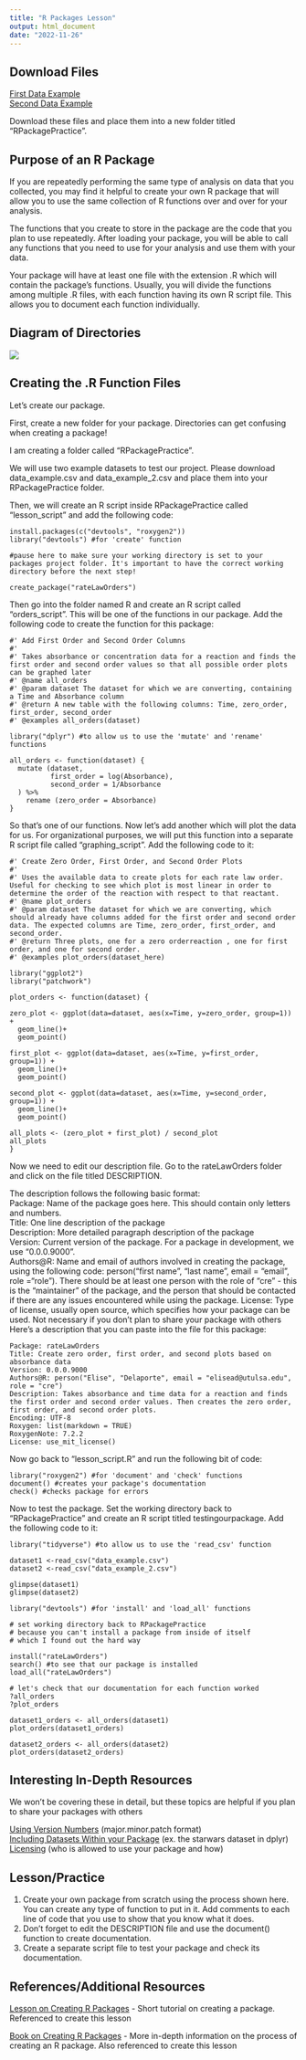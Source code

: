 ```yaml
---
title: "R Packages Lesson"
output: html_document
date: "2022-11-26"
---
```


## Download Files

[First Data Example](data_example.csv)  
[Second Data Example](data_example_2.csv)

Download these files and place them into a new folder titled "RPackagePractice". 

## Purpose of an R Package

If you are repeatedly performing the same type of analysis on data that you collected, you may find it helpful to create your own R package that will allow you to use the same collection of R functions over and over for your analysis.

The functions that you create to store in the package are the code that you plan to use repeatedly. After loading your package, you will be able to call any functions that you need to use for your analysis and use them with your data. 

Your package will have at least one file with the extension .R which will contain the package's functions. Usually, you will divide the functions among multiple .R files, with each function having its own R script file. This allows you to document each function individually. 


## Diagram of Directories

![](directory_diagram.png)


## Creating the .R Function Files

Let's create our package.

First, create a new folder for your package. Directories can get confusing when creating a package!

I am creating a folder called "RPackagePractice". 

We will use two example datasets to test our project. Please download data_example.csv and data_example_2.csv and place them into your RPackagePractice folder. 

Then, we will create an R script inside RPackagePractice called “lesson_script” and add the following code:

```
install.packages(c("devtools", "roxygen2"))
library("devtools") #for 'create' function

#pause here to make sure your working directory is set to your packages project folder. It's important to have the correct working directory before the next step!

create_package("rateLawOrders")

```

Then go into the folder named R and create an R script called “orders_script”. This will be one of the functions in our package. Add the following code to create the function for this package:

```
#' Add First Order and Second Order Columns
#'
#' Takes absorbance or concentration data for a reaction and finds the first order and second order values so that all possible order plots can be graphed later
#' @name all_orders
#' @param dataset The dataset for which we are converting, containing a Time and Absorbance column
#' @return A new table with the following columns: Time, zero_order, first_order, second_order
#' @examples all_orders(dataset)

library("dplyr") #to allow us to use the 'mutate' and 'rename' functions

all_orders <- function(dataset) {
  mutate (dataset,
          first_order = log(Absorbance),
          second_order = 1/Absorbance
  ) %>%
    rename (zero_order = Absorbance)
}
```

So that's one of our functions. Now let's add another which will plot the data for us. For organizational purposes, we will put this function into a separate R script file called "graphing_script". Add the following code to it:

```
#' Create Zero Order, First Order, and Second Order Plots
#'
#' Uses the available data to create plots for each rate law order. Useful for checking to see which plot is most linear in order to determine the order of the reaction with respect to that reactant.
#' @name plot_orders
#' @param dataset The dataset for which we are converting, which should already have columns added for the first order and second order data. The expected columns are Time, zero_order, first_order, and second_order. 
#' @return Three plots, one for a zero orderreaction , one for first order, and one for second order.
#' @examples plot_orders(dataset_here)

library("ggplot2")
library("patchwork")

plot_orders <- function(dataset) {

zero_plot <- ggplot(data=dataset, aes(x=Time, y=zero_order, group=1)) +
  geom_line()+
  geom_point()

first_plot <- ggplot(data=dataset, aes(x=Time, y=first_order, group=1)) +
  geom_line()+
  geom_point()

second_plot <- ggplot(data=dataset, aes(x=Time, y=second_order, group=1)) +
  geom_line()+
  geom_point()

all_plots <- (zero_plot + first_plot) / second_plot
all_plots
}

```


Now we need to edit our description file. Go to the rateLawOrders folder and click on the file titled DESCRIPTION.

The description follows the following basic format:  
Package: Name of the package goes here. This should contain only letters and numbers.  
Title: One line description of the package  
Description: More detailed paragraph description of the package  
Version: Current version of the package. For a package in development, we use 
"0.0.0.9000".  
Authors@R: Name and email of authors involved in creating the package, using the following code: person("first name", "last name", email = "email", role ="role"). There should be at least one person with the role of "cre" - this is the "maintainer" of the package, and the person that should be contacted if there are any issues encountered while using the package. 
License: Type of license, usually open source, which specifies how your package can be used. Not necessary if you don't plan to share your package with others  
Here's a description that you can paste into the file for this package: 

```
Package: rateLawOrders
Title: Create zero order, first order, and second plots based on absorbance data
Version: 0.0.0.9000
Authors@R: person("Elise", "Delaporte", email = "elisead@utulsa.edu", role = "cre")
Description: Takes absorbance and time data for a reaction and finds the first order and second order values. Then creates the zero order, first order, and second order plots. 
Encoding: UTF-8
Roxygen: list(markdown = TRUE)
RoxygenNote: 7.2.2
License: use_mit_license()

```

Now go back to "lesson_script.R" and run the following bit of code:

```
library("roxygen2") #for 'document' and 'check' functions
document() #creates your package's documentation
check() #checks package for errors
```

Now to test the package. Set the working directory back to “RPackagePractice” and create an R script titled testingourpackage. Add the following code to it:

```
library("tidyverse") #to allow us to use the 'read_csv' function

dataset1 <-read_csv("data_example.csv")
dataset2 <-read_csv("data_example_2.csv")

glimpse(dataset1)
glimpse(dataset2)

library("devtools") #for 'install' and 'load_all' functions

# set working directory back to RPackagePractice
# because you can't install a package from inside of itself
# which I found out the hard way

install("rateLawOrders")
search() #to see that our package is installed
load_all("rateLawOrders")

# let's check that our documentation for each function worked
?all_orders 
?plot_orders

dataset1_orders <- all_orders(dataset1)
plot_orders(dataset1_orders)

dataset2_orders <- all_orders(dataset2)
plot_orders(dataset2_orders)

```

## Interesting In-Depth Resources 

We won't be covering these in detail, but these topics are helpful if you plan to share your packages with others 

[Using Version Numbers](https://r-pkgs.org/lifecycle.html) (major.minor.patch format)  
[Including Datasets Within your Package](https://r-pkgs.org/data.html) (ex. the starwars dataset in dplyr)  
[Licensing](https://r-pkgs.org/license.html) (who is allowed to use your package and how)  

## Lesson/Practice

1. Create your own package from scratch using the process shown here. You can create any type of function to put in it. Add comments to each line of code that you use to show that you know what it does.
2. Don't forget to edit the DESCRIPTION file and use the document() function to create documentation.
3. Create a separate script file to test your package and check its documentation.

## References/Additional Resources

[Lesson on Creating R Packages](http://swcarpentry.github.io/r-novice-inflammation/08-making-packages-R/index.html) - Short tutorial on creating a package. Referenced to create this lesson  

[Book on Creating R Packages](https://r-pkgs.org/metadata.html#sec-description) - More in-depth information on the process of creating an R package. Also referenced to create this lesson  


